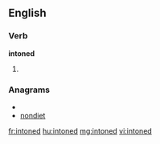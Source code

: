 ==English==

===Verb===
'''intoned'''

# {{past of|[[intone]]}}

===Anagrams===
* {{alphagram|deinnot}}
* [[nondiet#English|nondiet]]

[[fr:intoned]]
[[hu:intoned]]
[[mg:intoned]]
[[vi:intoned]]